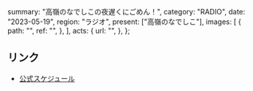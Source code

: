   summary: "高嶺のなでしこの夜遅くにごめん！",
  category: "RADIO",
  date: "2023-05-19",
  region: "ラジオ",
  present: ["高嶺のなでしこ"],
  images: [
    {
      path: "",
      ref: "",
    },
  ],
  acts: {
    url: "",
  },
};

## リンク

- [公式スケジュール](https://takanenonadeshiko.jp/?p=1009)
